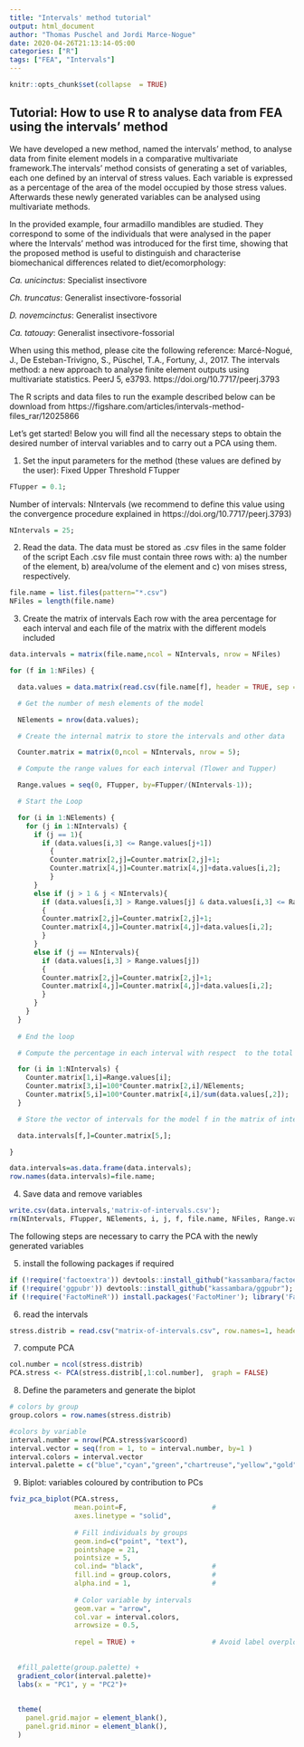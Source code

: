```yaml
---
title: "Intervals' method tutorial"
output: html_document
author: "Thomas Puschel and Jordi Marce-Nogue"
date: 2020-04-26T21:13:14-05:00
categories: ["R"]
tags: ["FEA", "Intervals"]
---
```


```r
knitr::opts_chunk$set(collapse  = TRUE)
```

## Tutorial: How to use R to analyse data from FEA using the intervals’ method


We have developed a new method, named the intervals’ method, to analyse data from finite element models in a comparative multivariate framework.The intervals’ method consists of generating a set of variables, each one defined by an interval of stress values. Each variable is expressed as a percentage of the area of the model occupied by those stress values. Afterwards these newly generated variables can be analysed using multivariate methods. 

In the provided example, four armadillo mandibles are studied. They correspond to some of the individuals that were analysed in the paper where the Intervals’ method was introduced for the first time, showing that the proposed method is useful to distinguish and characterise biomechanical differences related to diet/ecomorphology:

_Ca. unicinctus_: Specialist insectivore

_Ch. truncatus_: Generalist insectivore-fossorial

_D. novemcinctus_: Generalist insectivore

_Ca. tatouay_: Generalist insectivore-fossorial



When using this method, please cite the following reference: Marcé-Nogué, J., De Esteban-Trivigno, S., Püschel, T.A., Fortuny, J., 2017. The intervals method: a new approach to analyse finite element outputs using multivariate statistics. PeerJ 5, e3793. https://doi.org/10.7717/peerj.3793

The R scripts and data files to run the example described below can be download from https://figshare.com/articles/intervals-method-files_rar/12025866


Let's get started! Below you will find all the necessary steps to obtain the desired number of interval variables and to carry out a PCA using them. 


1) Set the input parameters for the method (these values are defined by the user):
Fixed Upper Threshold FTupper


```r
FTupper = 0.1;
```

Number of intervals: NIntervals (we recommend to define this value using the convergence procedure explained in https://doi.org/10.7717/peerj.3793)

```r
NIntervals = 25;
```

2) Read the data.
The data must be stored as .csv files in the same folder of the script
Each .csv file must contain three rows with: a) the number of the element, b) area/volume of the element and c) von mises stress, respectively.

```r
file.name = list.files(pattern="*.csv")
NFiles = length(file.name)
```

3) Create the matrix of intervals
Each row with the area percentage for each interval and each file of the matrix 
with the different models included
```r
data.intervals = matrix(file.name,ncol = NIntervals, nrow = NFiles)

for (f in 1:NFiles) {

  data.values = data.matrix(read.csv(file.name[f], header = TRUE, sep = ","));

  # Get the number of mesh elements of the model

  NElements = nrow(data.values);

  # Create the internal matrix to store the intervals and other data

  Counter.matrix = matrix(0,ncol = NIntervals, nrow = 5);

  # Compute the range values for each interval (Tlower and Tupper)

  Range.values = seq(0, FTupper, by=FTupper/(NIntervals-1));

  # Start the Loop

  for (i in 1:NElements) {
    for (j in 1:NIntervals) {
      if (j == 1){
        if (data.values[i,3] <= Range.values[j+1]) 
          {
          Counter.matrix[2,j]=Counter.matrix[2,j]+1;
          Counter.matrix[4,j]=Counter.matrix[4,j]+data.values[i,2];
          }
      }
      else if (j > 1 & j < NIntervals){
        if (data.values[i,3] > Range.values[j] & data.values[i,3] <= Range.values[j+1]) 
        {
        Counter.matrix[2,j]=Counter.matrix[2,j]+1;
        Counter.matrix[4,j]=Counter.matrix[4,j]+data.values[i,2];
        }   
      }
      else if (j == NIntervals){
        if (data.values[i,3] > Range.values[j]) 
        {
        Counter.matrix[2,j]=Counter.matrix[2,j]+1;
        Counter.matrix[4,j]=Counter.matrix[4,j]+data.values[i,2];
        }
      }
    }
  }
  
  # End the loop

  # Compute the percentage in each interval with respect  to the total area

  for (i in 1:NIntervals) {
    Counter.matrix[1,i]=Range.values[i];
    Counter.matrix[3,i]=100*Counter.matrix[2,i]/NElements;
    Counter.matrix[5,i]=100*Counter.matrix[4,i]/sum(data.values[,2]);
  }

  # Store the vector of intervals for the model f in the matrix of intervals

  data.intervals[f,]=Counter.matrix[5,];

}

data.intervals=as.data.frame(data.intervals);
row.names(data.intervals)=file.name;

```


4) Save data and remove variables

```r
write.csv(data.intervals,'matrix-of-intervals.csv');
rm(NIntervals, FTupper, NElements, i, j, f, file.name, NFiles, Range.values, Counter.matrix, data.values)

```

The following steps are necessary to carry the PCA with the newly generated variables

5) install the following packages if required
```r
if (!require('factoextra')) devtools::install_github("kassambara/factoextra"); library('factoextra')
if (!require('ggpubr')) devtools::install_github("kassambara/ggpubr"); library('ggpubr')
if (!require('FactoMineR')) install.packages('FactoMiner'); library('FactoMineR')

```

6) read the intervals
```r
stress.distrib = read.csv("matrix-of-intervals.csv", row.names=1, header = TRUE, sep = ",")

```

7) compute PCA 

```r
col.number = ncol(stress.distrib)
PCA.stress <- PCA(stress.distrib[,1:col.number],  graph = FALSE)
```




8) Define the parameters and generate the biplot
```r
# colors by group
group.colors = row.names(stress.distrib)

#colors by variable
interval.number = nrow(PCA.stress$var$coord)
interval.vector = seq(from = 1, to = interval.number, by=1 )
interval.colors = interval.vector
interval.palette = c("blue","cyan","green","chartreuse","yellow","gold","orange","red")
```

9) Biplot: variables coloured by contribution to PCs

```r
fviz_pca_biplot(PCA.stress, 
                mean.point=F,                     # 
                axes.linetype = "solid",
                
                # Fill individuals by groups
                geom.ind=c("point", "text"),
                pointshape = 21, 
                pointsize = 5,            
                col.ind= "black",                 # 
                fill.ind = group.colors,          # 
                alpha.ind = 1,                    # 
                
                # Color variable by intervals
                geom.var = "arrow",
                col.var = interval.colors,
                arrowsize = 0.5,
                
                repel = TRUE) +                   # Avoid label overplotting
  
  
  #fill_palette(group.palette) +
  gradient_color(interval.palette)+
  labs(x = "PC1", y = "PC2")+
  
  
  theme(
    panel.grid.major = element_blank(),
    panel.grid.minor = element_blank(),
  )

```


